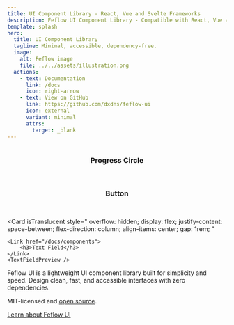 ```yaml
---
title: UI Component Library - React, Vue and Svelte Frameworks
description: Feflow UI Component Library - Compatible with React, Vue and Svelte Frameworks.
template: splash
hero:
  title: UI Component Library
  tagline: Minimal, accessible, dependency-free.
  image:
    alt: Feflow image
    file: ../../assets/illustration.png
  actions:
    - text: Documentation
      link: /docs
      icon: right-arrow
    - text: View on GitHub
      link: https://github.com/dxdns/feflow-ui
      icon: external
      variant: minimal
      attrs:
        target: _blank
---
```



<CardGrid stagger>
	<Card
    isTranslucent
    style="
    display: flex;
    justify-content: center;
    flex-direction: column;
    align-items: center;
    gap: 1rem;
    "
    >
    <Link href="/docs/components">
      <h3>Progress Circle</h3>
    </Link>
    <ProgressCirclePreview client:load />
	</Card>
	<Card
    isTranslucent
    style="
    display: flex;
    justify-content: center;
    flex-direction: column;
    align-items: center;
    gap: 1rem;
    "
    >
      <Link href="/docs/components">
        <h3>Button</h3>
      </Link>
      <ButtonPreview client:load />
	</Card>

<Card
	isTranslucent
	style="
    overflow: hidden;
    display: flex;
    justify-content: space-between;
    flex-direction: column;
    align-items: center;
    gap: 1rem;
    "
>
	<Link href="/docs/components">
		<h3>Text Field</h3>
	</Link>
	<TextFieldPreview />
</Card>

  <div>
    <LinkCard title="All components" href="/docs/components" />
    <LinkCard title="Explore templates" href="/docs/templates"  />
  </div>
</CardGrid>

<About>
  Feflow UI is a lightweight UI component library built for simplicity and speed.
  Design clean, fast, and accessible interfaces with zero dependencies.

MIT-licensed and [open source](https://github.com/dxdns/feflow-ui).

[Learn about Feflow UI](/docs)

</About>
